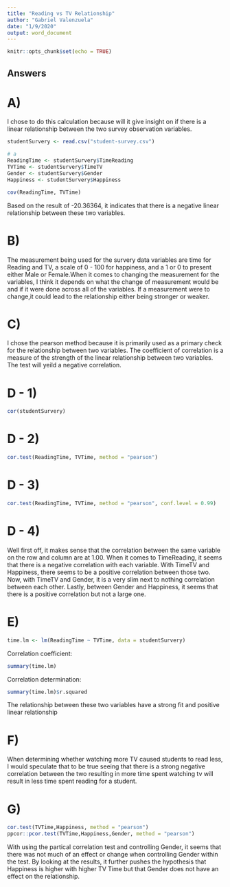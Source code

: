 ---
title: "Reading vs TV Relationship"
author: "Gabriel Valenzuela"
date: "1/9/2020"
output: word_document
---

```{r setup, include=FALSE}
knitr::opts_chunk$set(echo = TRUE)
```

## Answers

# A)
I chose to do this calculation because will it give insight on if there is a linear relationship between the two survey observation variables.
```{r echo = FALSE}
studentSurvery <- read.csv("student-survey.csv")

# a
ReadingTime <- studentSurvery$TimeReading
TVTime <- studentSurvery$TimeTV
Gender <- studentSurvery$Gender
Happiness <- studentSurvery$Happiness
```

```{r }
cov(ReadingTime, TVTime)
```
Based on the result of -20.36364, it indicates that there is a negative linear relationship between these two variables. 

# B)
The measurement being used for the survery data variables are time for Reading and TV, a scale of 0 - 100 for happiness, and a 1 or 0 to present either Male or Female.When it comes to changing the measurement for the variables, I think it depends on what the change of measurement would be and if it were done across all of the variables. If a measurement were to change,it could lead to the relationship either being stronger or weaker. 

# C)
I chose the pearson method because it is primarily used as a primary check for the
relationship between two variables. The coefficient of correlation is a measure of the strength of the linear relationship between two variables. The test will yeild a negative correlation. 

# D - 1)
```{r }
cor(studentSurvery)
```

# D - 2)
```{r}
cor.test(ReadingTime, TVTime, method = "pearson")
```

# D - 3)
```{r }
cor.test(ReadingTime, TVTime, method = "pearson", conf.level = 0.99)
```

# D - 4)
Well first off, it makes sense that the correlation between the same variable on the row and column are at 1.00. When it comes to TimeReading, it seems that there is a negative correlation with each variable. With TimeTV and Happiness, there seems to be a positive correlation between those two. Now, with TimeTV and Gender, it is a 
very slim next to nothing correlation between each other. Lastly, between Gender and Happiness, it seems that there is a positive correlation but not a large one. 

# E)
```{r}
time.lm <- lm(ReadingTime ~ TVTime, data = studentSurvery)
```
Correlation coefficient:
```{r}
summary(time.lm)
```
Correlation determination:
```{r}
summary(time.lm)$r.squared
```
The relationship between these two variables have a strong fit and positive linear relationship

# F)
When determining whether watching more TV caused students to read less, I would speculate that to be true seeing that there is a strong negative correlation between the two resulting in more time spent watching tv will result in less time spent reading for a student. 

# G)
```{r}
cor.test(TVTime,Happiness, method = "pearson")
ppcor::pcor.test(TVTime,Happiness,Gender, method = "pearson")
```
With using the partical correlation test and controlling Gender, it seems that there was not much of an effect or change when controlling Gender within the test. By looking at the results, it further pushes the hypothesis that Happiness is higher with higher TV Time but that Gender does not have an effect on the relationship. 
